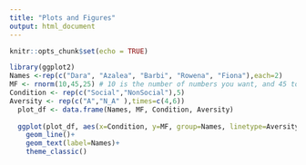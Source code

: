 ```yaml
---
title: "Plots and Figures"
output: html_document
---
```


```r
knitr::opts_chunk$set(echo = TRUE)
```


```r
library(ggplot2)
Names <-rep(c("Dara", "Azalea", "Barbi", "Rowena", "Fiona"),each=2)
MF <- rnorm(10,45,25) # 10 is the number of numbers you want, and 45 to 25 is the range
Condition <- rep(c("Social","NonSocial"),5)
Aversity <- rep(c("A","N_A" ),times=c(4,6))
  plot_df <- data.frame(Names, MF, Condition, Aversity)
  
  ggplot(plot_df, aes(x=Condition, y=MF, group=Names, linetype=Aversity))+
    geom_line()+
    geom_text(label=Names)+
    theme_classic()


```